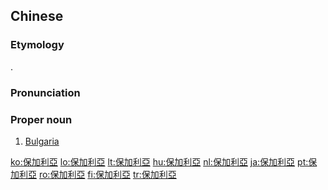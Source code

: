 {{also|保加利亚}}
==Chinese==
{{zh-forms|s=保加利亚|gloss=-}}

===Etymology===
{{bor|zh|en|Bulgaria}}.

===Pronunciation===
{{zh-pron
|m=Bǎojiālì亞
|c=bou2 gaa1 lei6 aa3
|mn=qz,tw,xm:Pó-ka-lī-a/zz:Pó-kee-lī-a
|cat=pn
}}

===Proper noun===
{{zh-proper noun}}

# [[Bulgaria]]

{{zh-cat|Countries}}

[[ko:保加利亞]]
[[lo:保加利亞]]
[[lt:保加利亞]]
[[hu:保加利亞]]
[[nl:保加利亞]]
[[ja:保加利亞]]
[[pt:保加利亞]]
[[ro:保加利亞]]
[[fi:保加利亞]]
[[tr:保加利亞]]